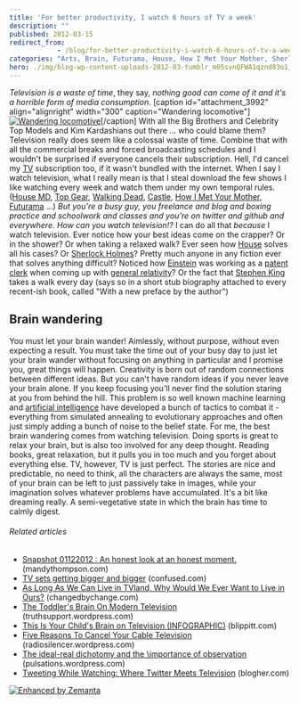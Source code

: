 ```yaml
---
title: 'For better productivity, I watch 6 hours of TV a week'
description: ""
published: 2012-03-15
redirect_from: 
            - /blog/for-better-productivity-i-watch-6-hours-of-tv-a-week/swizec/3988
categories: "Arts, Brain, Futurama, House, How I Met Your Mother, Sherlock Holmes, Stephen King, Television, Television program, Top Gear, Uncategorized"
hero: ./img/blog-wp-content-uploads-2012-03-tumblr_m05svnQFWA1qznd83o1_500.jpg
---
```

_Television is a waste of time_, they say, _nothing good can come of it and it&#x27;s a horrible form of media consumption_. \[caption id=&quot;attachment_3992&quot; align=&quot;alignright&quot; width=&quot;300&quot; caption=&quot;Wandering locomotive&quot;][![Wandering locomotive](http://swizec.com/blog/wp-content/uploads/2012/03/tumblr_m05svnQFWA1qznd83o1_500.jpg "Wandering locomotive")](./img/blog-wp-content-uploads-2012-03-tumblr_m05svnQFWA1qznd83o1_500.jpg)\[/caption] With all the Big Brothers and Celebrity Top Models and Kim Kardashians out there ... who could blame them? Television really does seem like a colossal waste of time. Combine that with all the commercial breaks and forced broadcasting schedules and I wouldn&#x27;t be surprised if everyone cancels their subscription. Hell, I&#x27;d cancel my [TV](http://en.wikipedia.org/wiki/Television "Television") subscription too, if it wasn&#x27;t bundled with the internet. When I say I watch television, what I really mean is that I steal download the few shows I like watching every week and watch them under my own temporal rules. ([House MD](http://www.tv.com/shows/house/ "House"), [Top Gear](http://www.bbc.co.uk/topgear/ "Top Gear (2002 TV series)"), [Walking Dead](http://en.wikipedia.org/wiki/The_Walking_Dead_(TV_series)), [Castle](http://en.wikipedia.org/wiki/Castle_tv), [How I Met Your Mother](http://www.tv.com/shows/how-i-met-your-mother/ "How I Met Your Mother"), [Futurama](http://en.wikipedia.org/wiki/Futurama) ...) _But you&#x27;re a busy guy, you freelance and blog and boxing practice and schoolwork and classes and you&#x27;re on twitter and github and everywhere. How can you watch television!?_ I can do all that _because_ I watch television. Ever notice how your best ideas come on the crapper? Or in the shower? Or when taking a relaxed walk? Ever seen how [House](http://en.wikipedia.org/wiki/House_%28TV_series%29 "House (TV series)") solves all his cases? Or [Sherlock Holmes](http://en.wikipedia.org/wiki/Sherlock_Holmes "Sherlock Holmes")? Pretty much anyone in any fiction ever that solves anything difficult? Noticed how [Einstein](http://en.wikipedia.org/wiki/Albert_Einstein "Albert Einstein") was working as a [patent clerk](http://en.wikipedia.org/wiki/Patent_examiner "Patent examiner") when coming up with [general relativity](http://en.wikipedia.org/wiki/General_relativity "General relativity")? Or the fact that [Stephen King](http://en.wikipedia.org/wiki/Stephen_King "Stephen King") takes a walk every day (says so in a short stub biography attached to every recent-ish book, called &quot;With a new preface by the author&quot;)

## Brain wandering

You must let your brain wander! Aimlessly, without purpose, without even expecting a result. You must take the time out of your busy day to just let your brain wander without focusing on anything in particular and I promise you, great things will happen. Creativity is born out of random connections between different ideas. But you can&#x27;t have random ideas if you never leave your brain alone. If you keep focusing you&#x27;ll never find the solution staring at you from behind the hill. This problem is so well known machine learning and [artificial intelligence](http://en.wikipedia.org/wiki/Artificial_intelligence "Artificial intelligence") have developed a bunch of tactics to combat it - everything from simulated annealing to evolutionary approaches and often just simply adding a bunch of noise to the belief state. For me, the best brain wandering comes from watching television. Doing sports is great to relax your brain, but is also too involved for any deep thought. Reading books, great relaxation, but it pulls you in too much and you forget about everything else. TV, however, TV is just perfect. The stories are nice and predictable, no need to think, all the characters are always the same, most of your brain can be left to just passively take in images, while your imagination solves whatever problems have accumulated. It&#x27;s a bit like dreaming really. A semi-vegetative state in which the brain has time to calmly digest.

###### Related articles

- [Snapshot 01122012 : An honest look at an honest moment.](http://mandythompson.com/2012/02/01/snapshot-01122012-an-honest-look-at-an-honest-moment/) (mandythompson.com)
- [TV sets getting bigger and bigger](http://www.confused.com/news/household/home-insurance/tv-sets-getting-bigger-and-bigger-721795577) (confused.com)
- [As Long As We Can Live in TVland, Why Would We Ever Want to Live in Ours?](http://changedbychange.com/2012/02/22/as-long-as-we-can-live-in-tvland-why-would-we-ever-want-to-live-in-ours/) (changedbychange.com)
- [The Toddler&#x27;s Brain On Modern Television](http://truthsupport.wordpress.com/2012/02/02/the-toddlers-brain-on-modern-television/) (truthsupport.wordpress.com)
- [This Is Your Child&#x27;s Brain on Television (INFOGRAPHIC)](http://www.blippitt.com/this-is-your-childs-brain-on-television-infographic/) (blippitt.com)
- [Five Reasons To Cancel Your Cable Television](http://radiosilencer.wordpress.com/2012/03/08/five-reasons-to-cancel-your-cable-television/) (radiosilencer.wordpress.com)
- [The ideal-real dichotomy and the \\importance of observation](http://pulsations.wordpress.com/2012/03/10/the-ideal-real-dichotomy-and-the-\importance-of-observation/) (pulsations.wordpress.com)
- [Tweeting While Watching: Where Twitter Meets Television](http://www.blogher.com/snippets/tweeting-while-watching-where-twitter-meets-television) (blogher.com)

[![Enhanced by Zemanta](http://img.zemanta.com/zemified_e.png?x-id=43846e03-6aaa-43fc-be21-9b43bc1b3db7)](http://www.zemanta.com/ "Enhanced by Zemanta")